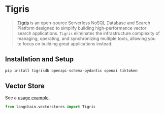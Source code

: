 # Tigris

> [Tigris](https://tigrisdata.com) is an open-source Serverless NoSQL Database and Search Platform designed to simplify building high-performance vector search applications.
> `Tigris` eliminates the infrastructure complexity of managing, operating, and synchronizing multiple tools, allowing you to focus on building great applications instead.

## Installation and Setup


```bash
pip install tigrisdb openapi-schema-pydantic openai tiktoken
```

## Vector Store

See a [usage example](/docs/integrations/vectorstores/tigris).

```python
from langchain.vectorstores import Tigris
```
